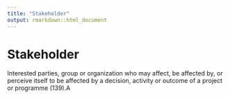 ```yaml
---
title: "Stakeholder"
output: rmarkdown::html_document
---
```


# Stakeholder

Interested  parties, group or organization  who may  affect, be affected  by, or  perceive itself to be affected by a  decision,  activity or outcome of a project or  programme (139).A
